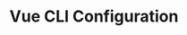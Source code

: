 ---
id: "vue_tf_med_019"
questionType: "TRUE_FALSE"
title: "Vue CLI Configuration"
statement: "vue.config.js is used to configure Vue CLI projects."
difficulty: "MEDIUM"
category: "Vue"
correctAnswer: true
explanation: "vue.config.js allows customization of build and dev settings."
---